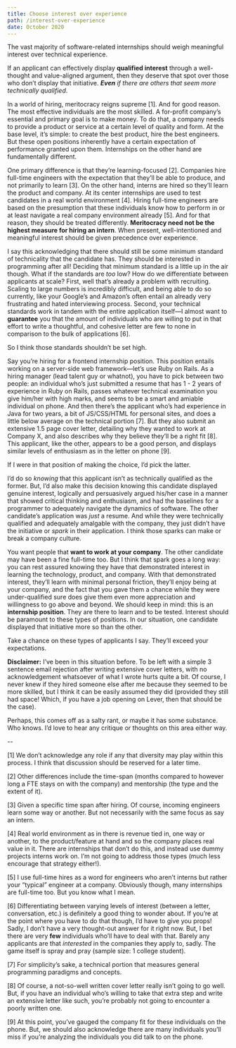 ```yaml
---
title: Choose interest over experience
path: /interest-over-experience
date: October 2020
---
```

The vast majority of software-related internships should weigh meaningful interest over technical experience.

If an applicant can effectively display **qualified interest** through a well-thought and value-aligned argument, then they deserve that spot over those who don’t display that initiative. _**Even** if there are others that seem more technically qualified_. 

In a world of hiring, meritocracy reigns supreme [1]. And for good reason. The most effective individuals are the most skilled. A for-profit company’s essential and primary goal is to make money. To do that, a company needs to provide a product or service at a certain level of quality and form. At the base level, it’s simple: to create the best product, hire the best engineers. But these open positions inherently have a certain expectation of performance granted upon them. Internships on the other hand are fundamentally different.

One primary difference is that they’re learning-focused [2]. Companies hire full-time engineers with the expectation that they’ll be able to produce, and not primarily to learn [3]. On the other hand, interns are hired so they’ll learn the product and company. At its center internships are used to test candidates in a real world environment [4]. Hiring full-time engineers are based on the presumption that these individuals know how to perform in or at least navigate a real company environment already [5]. And for that reason, they should be treated differently. **Meritocracy need not be the highest measure for hiring an intern**. When present, well-intentioned and meaningful interest should be given precedence over experience. 

I say this acknowledging that there should still be some minimum standard of technicality that the candidate has. They should be interested in programming after all! Deciding that minimum standard is a little up in the air though. What if the standards are _too_ low? How do we differentiate between applicants at scale? First, well that’s already a problem with recruiting. Scaling to large numbers is incredibly difficult, and being able to do so currently, like your Google’s and Amazon’s often entail an already very frustrating and hated interviewing process. Second, your technical standards work in tandem with the entire application itself––I almost want to **guarantee** you that the amount of individuals who are willing to put in that effort to write a thoughtful, and cohesive letter are few to none in comparison to the bulk of applications [6].

So I think those standards shouldn’t be set high.

Say you’re hiring for a frontend internship position. This position entails working on a server-side web framework––let’s use Ruby on Rails. As a hiring manager (lead talent guy or whatnot), you have to pick between two people: an individual who’s just submitted a resume that has 1 - 2 years of experience in Ruby on Rails, passes whatever technical examination you give him/her with high marks, and seems to be a smart and amiable individual on phone. And then there’s the applicant who’s had experience in Java for two years, a bit of JS/CSS/HTML for personal sites, and does a little below average on the technical portion [7]. But they also submit an extensive 1.5 page cover letter, detailing why they wanted to work at Company X, and also describes why they believe they’ll be a right fit [8]. This applicant, like the other, appears to be a good person, and displays similar levels of enthusiasm as in the letter on phone [9].

If I were in that position of making the choice, I’d pick the latter. 

I’d do so _knowing_ that this applicant isn’t as technically qualified as the former. But, I’d also make this decision knowing this candidate displayed genuine interest, logically and persuasively argued his/her case in a manner that showed critical thinking and enthusiasm, and had the baselines for a programmer to adequately navigate the dynamics of software. The other candidate’s application was _just_ a resume. And while they were technically qualified and adequately amalgable with the company, they just didn’t have the initiative or _spark_ in their application. I think those sparks can make or break a company culture.

You want people that **want to work at your company**. The other candidate may have been a fine full-time too. But I think that spark goes a long way: you can rest assured knowing they have that demonstrated interest in learning the technology, product, and company. With that demonstrated interest, they’ll learn with minimal personal friction, they’ll enjoy being at your company, and the fact that you gave them a chance while they were under-qualified sure does give them even more appreciation and willingness to go above and beyond. We should keep in mind: this is an **internship position**. They are there to learn and to be tested. Interest should be paramount to these types of positions. In our situation, one candidate displayed that initiative more so than the other. 

Take a chance on these types of applicants I say. They’ll exceed your expectations.



**Disclaimer:** 
I’ve been in this situation before. To be left with a simple 3 sentence email rejection after writing extensive cover letters, with no acknowledgement whatsoever of what I wrote hurts quite a bit. Of course, I never knew if they hired someone else after me because they seemed to be more skilled, but I think it can be easily assumed they did (provided they still had space! Which, if you have a job opening on Lever, then that should be the case).

Perhaps, this comes off as a salty rant, or maybe it has some substance. Who knows. I’d love to hear any critique or thoughts on this area either way.

--

[1] We don’t acknowledge any role if any that diversity may play within this process. I think that discussion should be reserved for a later time. 

[2] Other differences include the time-span (months compared to however long a FTE stays on with the company) and mentorship (the type and the extent of it).

[3] Given a specific time span after hiring. Of course, incoming engineers learn some way or another. But not necessarily with the same focus as say an intern.

[4] Real world environment as in there is revenue tied in, one way or another, to the product/feature at hand and so the company places real value in it. There are internships that don’t do this, and instead use dummy projects interns work on. I’m not going to address those types (much less encourage that strategy either!).

[5] I use full-time hires as a word for engineers who aren’t interns but rather your “typical” engineer at a company. Obviously though, many internships are full-time too. But you know what I mean.

[6] Differentiating between varying levels of interest (between a letter, conversation, etc.) is definitely a good thing to wonder about. If you’re at the point where you have to do that though, I’d have to give you props! Sadly, I don’t have a very thought-out answer for it right now. But, I bet there are very **few** individuals who’ll have to deal with that. Barely any applicants are that _interested_ in the companies they apply to, sadly. The game itself is spray and pray (sample size: 1 college student).

[7] For simplicity’s sake, a technical portion that measures general programming paradigms and concepts.

[8] Of course, a not-so-well written cover letter really isn’t going to go well. But, if you have an individual who’s willing to take that extra step and write an extensive letter like such, you’re probably not going to encounter a poorly written one. 

[9] At this point, you’ve gauged the company fit for these individuals on the phone. But, we should also acknowledge there are many individuals you’ll miss if you’re analyzing the individuals you did talk to on the phone. 

